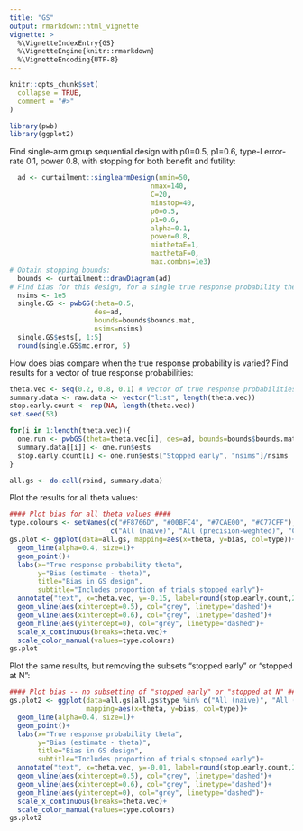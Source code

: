 ```yaml
---
title: "GS"
output: rmarkdown::html_vignette
vignette: >
  %\VignetteIndexEntry{GS}
  %\VignetteEngine{knitr::rmarkdown}
  %\VignetteEncoding{UTF-8}
---
```


```r
knitr::opts_chunk$set(
  collapse = TRUE,
  comment = "#>"
)
```

```r
library(pwb)
library(ggplot2)
```

Find single-arm group sequential design with p0=0.5, p1=0.6, type-I error-rate 0.1, power
0.8, with stopping for both benefit and futility:

```r
  ad <- curtailment::singlearmDesign(nmin=50,
                                   nmax=140,
                                   C=20,
                                   minstop=40,
                                   p0=0.5,
                                   p1=0.6,
                                   alpha=0.1,
                                   power=0.8,
                                   minthetaE=1,
                                   maxthetaF=0,
                                   max.combns=1e3)
# Obtain stopping bounds:
  bounds <- curtailment::drawDiagram(ad)
# Find bias for this design, for a single true response probability theta:
  nsims <- 1e5
  single.GS <- pwbGS(theta=0.5,
                     des=ad,
                     bounds=bounds$bounds.mat,
                     nsims=nsims)
  single.GS$ests[, 1:5]
  round(single.GS$mc.error, 5)
```

How does bias compare when the true response probability is varied? Find results for a vector of true response probabilities:

```r
theta.vec <- seq(0.2, 0.8, 0.1) # Vector of true response probabilities
summary.data <- raw.data <- vector("list", length(theta.vec))
stop.early.count <- rep(NA, length(theta.vec))
set.seed(53)

for(i in 1:length(theta.vec)){
  one.run <- pwbGS(theta=theta.vec[i], des=ad, bounds=bounds$bounds.mat, nsims=nsims)
  summary.data[[i]] <- one.run$ests
  stop.early.count[i] <- one.run$ests["Stopped early", "nsims"]/nsims
}

all.gs <- do.call(rbind, summary.data)
```

Plot the results for all theta values:

```r
#### Plot bias for all theta values ####
type.colours <- setNames(c("#F8766D", "#00BFC4", "#7CAE00", "#C77CFF"),
                         c("All (naive)", "All (precision-weghted)", "Complete (naive)", "Stopped early (naive)"))
gs.plot <- ggplot(data=all.gs, mapping=aes(x=theta, y=bias, col=type))+
  geom_line(alpha=0.4, size=1)+
  geom_point()+
  labs(x="True response probability theta",
       y="Bias (estimate - theta)",
       title="Bias in GS design",
       subtitle="Includes proportion of trials stopped early")+
  annotate("text", x=theta.vec, y=-0.15, label=round(stop.early.count,2))+
  geom_vline(aes(xintercept=0.5), col="grey", linetype="dashed")+
  geom_vline(aes(xintercept=0.6), col="grey", linetype="dashed")+
  geom_hline(aes(yintercept=0), col="grey", linetype="dashed")+
  scale_x_continuous(breaks=theta.vec)+
  scale_color_manual(values=type.colours)
gs.plot
```

Plot the same results, but removing the subsets "stopped early" or "stopped at N":
```r
#### Plot bias -- no subsetting of "stopped early" or "stopped at N" ####
gs.plot2 <- ggplot(data=all.gs[all.gs$type %in% c("All (naive)", "All (precision-weghted)"), ],
                   mapping=aes(x=theta, y=bias, col=type))+
  geom_line(alpha=0.4, size=1)+
  geom_point()+
  labs(x="True response probability theta",
       y="Bias (estimate - theta)",
       title="Bias in GS design",
       subtitle="Includes proportion of trials stopped early")+
  annotate("text", x=theta.vec, y=-0.01, label=round(stop.early.count,2))+
  geom_vline(aes(xintercept=0.5), col="grey", linetype="dashed")+
  geom_vline(aes(xintercept=0.6), col="grey", linetype="dashed")+
  geom_hline(aes(yintercept=0), col="grey", linetype="dashed")+
  scale_x_continuous(breaks=theta.vec)+
  scale_color_manual(values=type.colours)
gs.plot2
```

